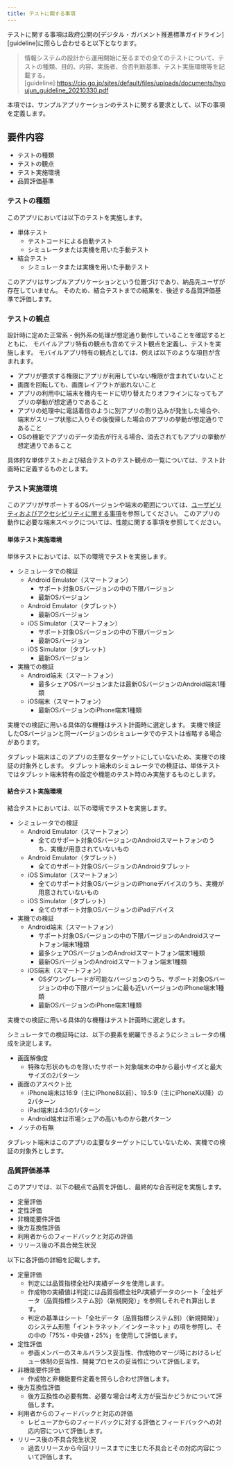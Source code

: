 ```yaml
---
title: テストに関する事項
---
```

テストに関する事項は政府公開の[デジタル・ガバメント推進標準ガイドライン][guideline]に照らし合わせると以下となります。
>情報システムの設計から運用開始に至るまでの全てのテストについて、テストの種類、目的、内容、実施者、合否判断基準、テスト実施環境等を記載する。
[guideline]:<https://cio.go.jp/sites/default/files/uploads/documents/hyoujun_guideline_20210330.pdf>

本項では、サンプルアプリケーションのテストに関する要求として、以下の事項を定義します。

## 要件内容

- テストの種類
- テストの観点
- テスト実施環境
- 品質評価基準

### テストの種類

このアプリにおいては以下のテストを実施します。

- 単体テスト
    - テストコードによる自動テスト
    - シミュレータまたは実機を用いた手動テスト
- 結合テスト
    - シミュレータまたは実機を用いた手動テスト

このアプリはサンプルアプリケーションという位置づけであり、納品先ユーザが存在していません。
そのため、結合テストまでの結果を、後述する品質評価基準で評価します。

### テストの観点

設計時に定めた正常系・例外系の処理が想定通り動作していることを確認するとともに、
モバイルアプリ特有の観点も含めてテスト観点を定義し、テストを実施します。
モバイルアプリ特有の観点としては、例えば以下のような項目が含まれます。

- アプリが要求する権限にアプリが利用していない権限が含まれていないこと
- 画面を回転しても、画面レイアウトが崩れないこと
- アプリの利用中に端末を機内モードに切り替えたりオフラインになってもアプリの挙動が想定通りであること
- アプリの処理中に電話着信のように別アプリの割り込みが発生した場合や、端末がスリープ状態に入りその後復帰した場合のアプリの挙動が想定通りであること
- OSの機能でアプリのデータ消去が行える場合、消去されてもアプリの挙動が想定通りであること

具体的な単体テストおよび結合テストのテスト観点の一覧については、テスト計画時に定義するものとします。

### テスト実施環境

このアプリがサポートするOSバージョンや端末の範囲については、[ユーザビリティおよびアクセシビリティに関する事項][usability]を参照してください。
このアプリの動作に必要な端末スペックについては、<!--[-->性能に関する事項<!--］[performance]-->を参照してください。

[usability]:usability.mdx
<!--[performance]:requirements-non-functional-performance.md-->

#### 単体テスト実施環境

単体テストにおいては、以下の環境でテストを実施します。

- シミュレータでの検証
    - Android Emulator（スマートフォン）
        - サポート対象OSバージョンの中の下限バージョン
        - 最新OSバージョン
    - Android Emulator（タブレット）
        - 最新OSバージョン
    - iOS Simulator（スマートフォン）
        - サポート対象OSバージョンの中の下限バージョン
        - 最新OSバージョン
    - iOS Simulator（タブレット）
        - 最新OSバージョン
- 実機での検証
    - Android端末（スマートフォン）
        - 最多シェアOSバージョンまたは最新OSバージョンのAndroid端末1種類
    - iOS端末（スマートフォン）
        - 最新OSバージョンのiPhone端末1種類

実機での検証に用いる具体的な機種はテスト計画時に選定します。
実機で検証したOSバージョンと同一バージョンのシミュレータでのテストは省略する場合があります。

タブレット端末はこのアプリの主要なターゲットにしていないため、実機での検証の対象外とします。
タブレット端末のシミュレータでの検証は、単体テストではタブレット端末特有の設定や機能のテスト時のみ実施するものとします。

#### 結合テスト実施環境

結合テストにおいては、以下の環境でテストを実施します。

- シミュレータでの検証
    - Android Emulator（スマートフォン）
        - 全てのサポート対象OSバージョンのAndroidスマートフォンのうち、実機が用意されていないもの
    - Android Emulator（タブレット）
        - 全てのサポート対象OSバージョンのAndroidタブレット
    - iOS Simulator（スマートフォン）
        - 全てのサポート対象OSバージョンのiPhoneデバイスのうち、実機が用意されていないもの
    - iOS Simulator（タブレット）
        - 全てのサポート対象OSバージョンのiPadデバイス
- 実機での検証
    - Android端末（スマートフォン）
        - サポート対象OSバージョンの中の下限バージョンのAndroidスマートフォン端末1種類
        - 最多シェアOSバージョンのAndroidスマートフォン端末1種類
        - 最新OSバージョンのAndroidスマートフォン端末1種類
    - iOS端末（スマートフォン）
        - OSダウングレードが可能なバージョンのうち、サポート対象OSバージョンの中の下限バージョンに最も近いバージョンのiPhone端末1種類
        - 最新OSバージョンのiPhone端末1種類

実機での検証に用いる具体的な機種はテスト計画時に選定します。

シミュレータでの検証時には、以下の要素を網羅できるようにシミュレータの構成を決定します。

- 画面解像度
    - 特殊な形状のものを除いたサポート対象端末の中から最小サイズと最大サイズの2パターン
- 画面のアスペクト比
    - iPhone端末は16:9（主にiPhone8以前）、19.5:9（主にiPhoneX以降）の2パターン
    - iPad端末は4:3の1パターン
    - Android端末は市場シェアの高いものから数パターン
- ノッチの有無

タブレット端末はこのアプリの主要なターゲットにしていないため、実機での検証の対象外とします。

### 品質評価基準

このアプリでは、以下の観点で品質を評価し、最終的な合否判定を実施します。

- 定量評価
- 定性評価
- 非機能要件評価
- 後方互換性評価
- 利用者からのフィードバックと対応の評価
- リリース後の不具合発生状況

以下に各評価の詳細を記載します。

- 定量評価
    - 判定には品質指標全社PJ実績データを使用します。
    - 作成物の実績値は判定には品質指標全社PJ実績データのシート「全社データ（品質指標システム別）（新規開発）」を参照しそれぞれ算出します。
    - 判定の基準はシート「全社データ（品質指標システム別）（新規開発）」のシステム形態「イントラネット／インターネット」の項を参照し、その中の「75%・中央値・25%」を使用して評価します。
- 定性評価
    - 参画メンバーのスキルバランス妥当性、作成物のマージ時におけるレビュー体制の妥当性、開発プロセスの妥当性について評価します。
- 非機能要件評価
    - 作成物と非機能要件定義を照らし合わせ評価します。
- 後方互換性評価
    - 後方互換性の必要有無、必要な場合は考え方が妥当かどうかについて評価します。
- 利用者からのフィードバックと対応の評価
    - レビューアからのフィードバックに対する評価とフィードバックへの対応内容について評価します。
- リリース後の不具合発生状況
    - 過去リリースから今回リリースまでに生じた不具合とその対応内容について評価します。
